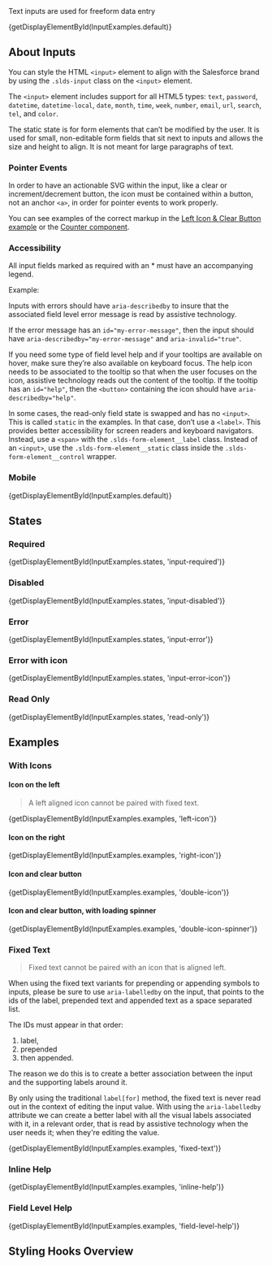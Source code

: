 
<div className="doc lead">Text inputs are used for freeform data entry</div>

<CodeView exampleOnly>{getDisplayElementById(InputExamples.default)}</CodeView>

## About Inputs

You can style the HTML `<input>` element to align with the Salesforce brand by using the `.slds-input` class on the `<input>` element.

The `<input>` element includes support for all HTML5 types: `text`,
`password`, `datetime`, `datetime-local`, `date`, `month`, `time`, `week`,
`number`, `email`, `url`, `search`, `tel`, and `color`.

The static state is for form elements that can’t be modified by the user. It is used for small, non-editable form fields that sit next to inputs and allows the size and height to align. It is not meant for large paragraphs of text.

### Pointer Events

In order to have an actionable SVG within the input, like a clear or increment/decrement button, the icon must be contained within a button, not an anchor `<a>`, in order for pointer events to work properly.

You can see examples of the correct markup in the [Left Icon & Clear Button example](#Icon-and-clear-button) or the [Counter component](/components/counter/).

### Accessibility

All input fields marked as required with an * must have an accompanying legend.

Example:
<RequiredLabelExample/>

Inputs with errors should have `aria-describedby` to insure that the associated field level error message is read by assistive technology.

If the error message has an `id="my-error-message"`, then the input should have `aria-describedby="my-error-message"` and `aria-invalid="true"`.

If you need some type of field level help and if your tooltips are available on hover, make sure they’re also available on keyboard focus. The help icon needs to be associated to the tooltip so that when the user focuses
on the icon, assistive technology reads out the content of the tooltip. If the tooltip has an `id="help"`, then the `<button>` containing the icon should have `aria-describedby="help"`.

In some cases, the read-only field state is swapped and has no `<input>`. This is called `static` in the examples. In that case, don’t use a `<label>`. This provides better accessibility for screen readers and keyboard navigators. Instead, use a `<span>` with the `.slds-form-element__label` class. Instead of an `<input>`, use the `.slds-form-element__static` class inside the `.slds-form-element__control` wrapper.

### Mobile

<MobileBlurb patternSpecificText="inputs will have an increased size to accommodate tapping with a finger instead of the more precise mouse cursor" />

<CodeView frameOnly frameTitle="Example mobile styles for inputs">{getDisplayElementById(InputExamples.default)}</CodeView>

## States

### Required

<CodeView>
  {getDisplayElementById(InputExamples.states, 'input-required')}
</CodeView>

### Disabled

<CodeView>
  {getDisplayElementById(InputExamples.states, 'input-disabled')}
</CodeView>

### Error

<CodeView>
  {getDisplayElementById(InputExamples.states, 'input-error')}
</CodeView>

### Error with icon

<CodeView>
  {getDisplayElementById(InputExamples.states, 'input-error-icon')}
</CodeView>

### Read Only

<CodeView>{getDisplayElementById(InputExamples.states, 'read-only')}</CodeView>

## Examples

### With Icons

#### Icon on the left

<Blockquote type="warning">
  <p>A left aligned icon cannot be paired with fixed text.</p>
</Blockquote>

<CodeView>
  {getDisplayElementById(InputExamples.examples, 'left-icon')}
</CodeView>

#### Icon on the right

<CodeView>
  {getDisplayElementById(InputExamples.examples, 'right-icon')}
</CodeView>

#### Icon and clear button

<CodeView>
  {getDisplayElementById(InputExamples.examples, 'double-icon')}
</CodeView>

#### Icon and clear button, with loading spinner

<CodeView>
  {getDisplayElementById(InputExamples.examples, 'double-icon-spinner')}
</CodeView>

### Fixed Text

<Blockquote type="warning">
  <p>Fixed text cannot be paired with an icon that is aligned left.</p>
</Blockquote>

When using the fixed text variants for prepending or appending symbols to inputs, please be sure to use `aria-labelledby` on the input, that points to the ids of the label, prepended text and appended text as a space separated list.

The IDs must appear in that order:

1. label,
2. prepended
3. then appended.

The reason we do this is to create a better association between the input and the supporting labels around it.

By only using the traditional `label[for]` method, the fixed text is never read out in the context of editing the input value. With using the `aria-labelledby` attribute we can create a better label with all the visual labels associated with it, in a relevant order, that is read by assistive technology when the user needs it; when they're editing the value.

<CodeView>
  {getDisplayElementById(InputExamples.examples, 'fixed-text')}
</CodeView>

### Inline Help

<CodeView>
  {getDisplayElementById(InputExamples.examples, 'inline-help')}
</CodeView>

### Field Level Help

<CodeView>
  {getDisplayElementById(InputExamples.examples, 'field-level-help')}
</CodeView>

## Styling Hooks Overview

<StylingHooksTable name="input" type="component" />
